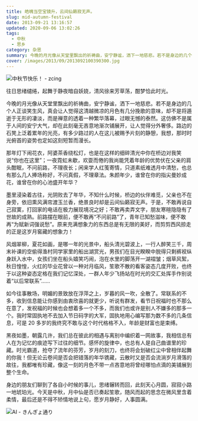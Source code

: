```yaml
---
title: 皓魄当空宝镜升，云间仙籁寂无声。
slug: mid-autumn-festival
date: 2013-09-21 13:16:57
updated: 2020-09-06 13:02:26
tags:
  - 中秋
  - 思乡
category: 杂思
summary: 今晚的月光像从天堂里飘出的祈祷曲，安宁静谧，洒下一地慈悲。若不是身边的几个人正谈笑生风，真会让人觉得这清越微凉的月色有几分挽歌的意味，却不是将遁逝于无形的凄淡，而是禅意的透着一种繁华落幕，过眼无憾的泰然。
cover: /images/2013/09/2013092100390300.jpg
---
```


![中秋节快乐！ - zcing](/images/2013/09/2013092100464200.jpg)

<MusicPlayer netease={28785472} />

往日思绪缱绻，起舞于静夜暗自妖娆，清风徐来芳草荡，酣梦恰此时光。

今晚的月光像从天堂里飘出的祈祷曲，安宁静谧，洒下一地慈悲。若不是身边的几个人正谈笑生风，真会让人觉得这清越微凉的月色有几分挽歌的意味，却不是将遁逝于无形的凄淡，而是禅意的透着一种繁华落幕，过眼无憾的泰然。这仿佛不是属于人间的安宁大气，却在此刻毫无吝意地渐次铺展开，让人觉得分外奢侈。路边的石凳上泛着累年的光亮，有多少路过的人在这儿被赐予片刻的静憩，我想，那时时光俯首的姿势也定如这刻短暂而漫长。

那年灯下闹花衣，阿婆茶香绕松灯，也是在这样的细碎清光中你在桥边对我笑说“你也在这里”；一夜霓虹未歇，欢耍而倦的我尚能凭着年龄的优势伏在父亲的肩头酣眠，不问前路，不理夜长；闲来学人红笺寄情，只道素纸难透月中清愁，也总有那么几人捧场称好，不问真假，不理章法。朱颜年少，谁曾在你的指尖曼妙成花，谁曾在你的心池盛开年华？

墨里浸染着古往，光阴败去了年华，不知什么时候，桥边的伙伴难觅，父亲也不在身旁，依旧熏风满帘渡玉兰香，绝景良时却是云间仙籁寂无声。于是，不敢再说自己寂寞，打回家的电话在极力展现境况之好；不敢再卖弄文字，朋友寒暄隐隐有了世故的成熟。前路摆在眼前，便不敢再“不问前路”了，青年已知愁滋味，便不敢再“为赋新词强说愁”。原来充满想象力的东西总是有无限的美好，而剪剪西风掠走的正是这岁月窖藏的想象力！

风烟翠柳，夏花如画，是哪一年的光景中，船头清光碧波上，一行人醉笑三千，周末补课的空偷得渔村同学家里的船出湖赏光，男孩们在目光睽睽中脱得只剩裤衩纵身跃入水中，女孩们坐在船头嬉笑巧闹，泡在水里的脚荡开一湖褶皱；烟草风絮，秋日惶惶，火红的毕业花曾以一种对月临风，笙歌不散的看客姿态几度开败，也终于以这种姿态定格在我们记忆深处，一群人年少飞扬站在时光的交汇处挥手作别说着“以后常联系”……

如今往事散场，明媚的景致放在浮萍之上，岁暮的风一吹，全散了。常联系的不多，收到信息能让你感到由衷欣喜的就更少，听说有群发，看节日祝福时也不那么在意了，发祝福的时候也会想着多一个不多，而我们也或许是别人不嫌多的那多一个。我时常固执地不去加入节日码字的大军，固执地用心编写那为数不多的几条信息，可是 20 多岁的我终究不敢与这个时代格格不入，年龄是财富也是束缚。

黑夜如墨，朝露几许，我们总在彼此的相遇与离别中编织着一网故事，我相信总有人在为记忆的痕迹写下过往的细节。感怀的旋律中，也总有人是自己曲谱里的珍藏。时光霸道，抢夺了流年的芬芳，岁月的刻刀，也终将会划破红尘中曾相伴起舞的你我！但无论云卷间是否会把错落的年华镌藏，云散时又是否会流淌岁月滑落的故往，我都唯有珍藏，像这一刻的月色不带一点吝意地将曾经哪怕点滴的美铺展到整个生命。

身边的朋友们聊到了各自小时候的事儿，思绪辗转而回，此刻天心月圆，寂寂小路一地琥珀光。今天是中秋，月中仙是否已奏起笙歌，随风而起的思念在微风里含着柔情，最后还是不得不矫情地说上句，愿岁月静好，人事圆满。

![AI - きんぎょ通り](/images/2013/09/2013092100465400.jpg)
